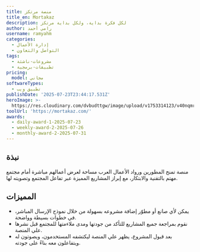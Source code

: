 ```yaml
---
title: منصة مرتكز
title_en: Mortakaz
description: لكل فكرة بداية، ولكل بداية مرتكز
author: رامي أحمد
username: ramyahm
categories:
  - إدارة الأعمال
  - التواصل والتعاون
tags:
  - مشروعات-ناشئة
  - تطبيقات-برمجية
pricing:
  model: مجاني
softwareTypes:
  - تطبيق ويب
publishDate: '2025-07-23T23:44:17.531Z'
heroImage: >-
  https://res.cloudinary.com/dvbudttgw/image/upload/v1753314123/v40nqmryrcxe6768r6nm.png
toolUrl: 'https://mortakaz.com/'
awards:
  - daily-award-1-2025-07-23
  - weekly-award-2-2025-07-26
  - monthly-award-2-2025-07-31
---
```

## نبذة
منصة تمنح المطورين ورواد الأعمال العرب مساحة لعرض أعمالهم مباشرة أمام مجتمع مهتم بالتقنية والابتكار، مع إبراز المشاريع المميزة عبر تفاعل المجتمع وتصويته لها.

## المميزات
- يمكن لأي صانع أو مطوّر إضافة مشروعه بسهولة من خلال نموذج الإرسال المباشر، في خطوات بسيطة وواضحة.
- نقوم بمراجعة جميع المشاريع للتأكد من جودتها ومدى ملاءمتها للمجتمع قبل نشرها علي المنصة.
- بعد قبول المشروع، يظهر علي المنصة ليكتشفه المستخدمون، ويصوتون له ويتفاعلون معه بناءً على جودته.

